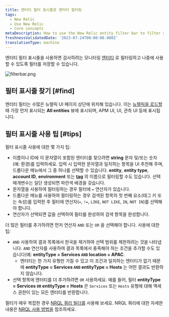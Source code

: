 ```yaml
---
title: 엔터티 필터 표시줄로 엔터티 필터링
tags:
  - New Relic
  - Use New Relic
  - Core concepts
metaDescription: How to use the New Relic entity filter bar to filter your entities and save useful filtered views.
freshnessValidatedDate: '2023-07-24T00:00:00.000Z'
translationType: machine
---
```


엔터티 필터 표시줄을 사용하면 검사하려는 모니터링 [엔터티](/docs/new-relic-solutions/new-relic-one/core-concepts/what-entity-new-relic) 로 필터링하고 나중에 사용할 수 있도록 필터를 저장할 수 있습니다.

<img title="filterbar.png" alt="filterbar.png" src="/images/platform_screenshot-crop_filtering-entities.webp" />

## 필터 표시줄 찾기 [#find]

엔터티 필터는 수많은 뉴렐릭 UI 페이지 상단에 위치해 있습니다. 이는 [뉴렐릭을 로드할](https://one.newrelic.com) 때 가장 먼저 표시되는 <DNT>**All entities**</DNT> 뷰에 표시되며, APM UI, <InlinePopover type="browser" />UI, 관측 UI 등에 표시됩니다.

## 필터 표시줄 사용 팁 [#tips]

필터 표시줄 사용에 대한 몇 가지 팁:

* 이름이나 ID에 이 문자열이 포함된 엔터티를 찾으려면 <DNT>**string**</DNT> 문자 및/또는 숫자(예: 환경)를 입력하세요. 입력 시 입력한 문자열과 일치하는 항목을 UI 추천해 주며, 드롭다운 메뉴에서 그 중 하나를 선택할 수 있습니다. <DNT>**entity**</DNT>, <DNT>**entity type**</DNT>, <DNT>**account ID**</DNT>, <DNT>**environment**</DNT> 또는 [<DNT>**tag**</DNT>](/docs/new-relic-one/use-new-relic-one/core-concepts/tagging-use-tags-organize-group-what-you-monitor) 의 이름으로 필터링할 수도 있습니다. 선택 매개변수는 일단 생성되면 파란색 배경을 갖습니다.
* 문자열을 사용하여 필터링하는 경우 필터에 `=` 연산자가 있습니다.
* 드롭다운 메뉴를 사용하여 필터링하는 경우 검색된 항목의 첫 번째 요소(태그 키 또는 속성)를 입력한 후 필터에 연산자(`=`, `!=`, `LIKE`, `NOT LIKE`, `IN`, `NOT IN`)를 선택해야 합니다.
* 연산자가 선택되면 값을 선택하여 필터를 완성하여 검색 항목을 완성합니다.

더 많은 필터를 추가하려면 먼저 연산자 `AND` 또는 `OR` 을 선택해야 합니다. 사용에 대한 팁:

* `AND` 사용하여 결과 목록에서 한국을 제거하여 선택 범위를 제한하려는 것을 나타냅니다. `AND` 연산자를 사용하여 결과 목록에서 충족해야 하는 조건을 추가할 수도 있습니다(예: <DNT>**entityType = Services `AND` location = APAC**</DNT>.
  * 엔터티는 한 가지 유형만 가질 수 있고 이 조건과 일치하는 엔터티가 없기 때문에 <DNT>**entityType = Services `AND` entityType = Hosts**</DNT> 는 어떤 결과도 반환하지 않습니다.
* 선택 항목에 엔터티를 더 추가하려면 `OR` 사용하세요. 예를 들어, 필터 <DNT>**entityType = Services `OR` entityType = Hosts**</DNT> 은 `Services` 또는 `Hosts` 유형에 대해 액세스 권한이 있는 모든 엔터티를 반환합니다.

필터가 매우 복잡한 경우 [NRQL 쿼리 빌더를](https://one.newrelic.com/data-exploration/query-builder) 사용해 보세요. NRQL 쿼리에 대한 자세한 내용은 [NRQL 사용 방법을](/docs/query-your-data/nrql-new-relic-query-language/get-started/introduction-nrql-how-nrql-works) 참조하세요.